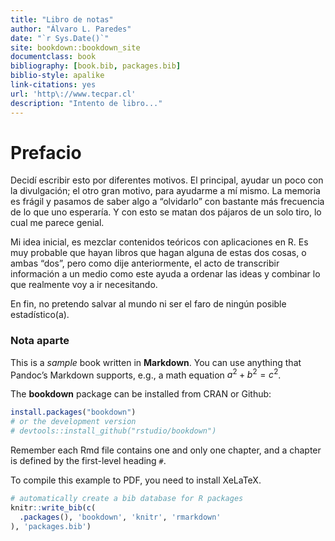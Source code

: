 ```yaml
--- 
title: "Libro de notas"
author: "Álvaro L. Paredes"
date: "`r Sys.Date()`"
site: bookdown::bookdown_site
documentclass: book
bibliography: [book.bib, packages.bib]
biblio-style: apalike
link-citations: yes
url: 'http\://www.tecpar.cl'
description: "Intento de libro..."
---
```


# Prefacio {-}

Decidí escribir esto por diferentes motivos. El principal, ayudar un poco con la divulgación; el otro gran motivo, para ayudarme a mí mismo. La memoria es frágil y pasamos de saber algo a "olvidarlo" con bastante más frecuencia de lo que uno esperaría. Y con esto se matan dos pájaros de un solo tiro, lo cual me parece genial.

Mi idea inicial, es mezclar contenidos teóricos con aplicaciones en R. Es muy probable que hayan libros que hagan alguna de estas dos cosas, o ambas "dos", pero como dije anteriormente, el acto de transcribir información a un medio como este ayuda a ordenar las ideas y combinar lo que realmente voy a ir necesitando.

En fin, no pretendo salvar al mundo ni ser el faro de ningún posible estadístico(a).

### Nota aparte {-}


This is a _sample_ book written in **Markdown**. You can use anything that Pandoc's Markdown supports, e.g., a math equation $a^2 + b^2 = c^2$.

The **bookdown** package can be installed from CRAN or Github:

```r
install.packages("bookdown")
# or the development version
# devtools::install_github("rstudio/bookdown")
```

Remember each Rmd file contains one and only one chapter, and a chapter is defined by the first-level heading `#`.

To compile this example to PDF, you need to install XeLaTeX.

```r
# automatically create a bib database for R packages
knitr::write_bib(c(
  .packages(), 'bookdown', 'knitr', 'rmarkdown'
), 'packages.bib')
```
